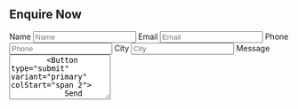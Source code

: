 <Section py="8|12|16|24" bg="background">
  <Container>
    <Div textAlign="center" bg="muted" p="10" rounded="3xl">
      <H2 fontSize="2xl|3xl" m="0">
        Enquire Now
      </H2>
    <Form  action="https://api.staticforms.xyz/submit" method="post" d="grid" col="2|repeat(2, auto)" gap="4" mt="4" w="full|auto">
    <Input type="hidden" name="accessKey" value="7ff62377-60d2-456f-973a-b98142c68c7a"/> 
      <VisuallyHidden>
        <Label htmlFor="form-02-name">Name</Label>
        </VisuallyHidden>
          <Input
            type="name"
            id="form-02-name"
            name="name"
            placeholder="Name"
          />
      <VisuallyHidden>
        <Label htmlFor="form-02-email">Email</Label>
      </VisuallyHidden>
        <Input
          type="email"
          id="form-02-email"
          name="email"
          placeholder="Email"
        />
      <VisuallyHidden>
        <Label htmlFor="form-02-phone">Phone</Label>
        </VisuallyHidden>
          <Input
            type="phone"
            id="form-02-phone"
            name="phone"
            placeholder="Phone"
          />
          <VisuallyHidden>
              <Label htmlFor="form-02-name">City</Label>
            </VisuallyHidden>
            <Input
              type="text"
              id="form-02-city"
              name="city"
              placeholder="City"
            />
        <VisuallyHidden>
              <Label htmlFor="form-02-message">Message</Label>
            </VisuallyHidden>
            <Textarea
              placeholder="Message"
              id="form-02-message"
              name="message"
              rows="5"
               colStart="span 2"
            />
        <Button type="submit" variant="primary" colStart="span 2">
            Send message
        </Button>
    </Form>
  </Div>
  </Container>
</Section>
